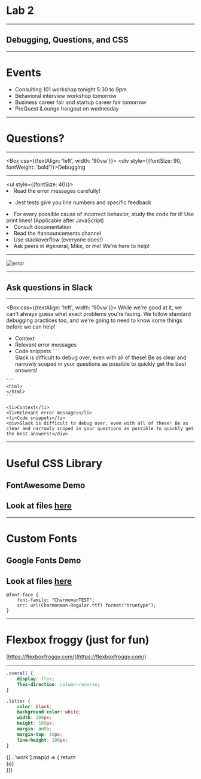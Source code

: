 

# Lab 2
--------
## Debugging, Questions, and CSS

---

# Events

* Consulting 101 workshop tonight 5:30 to 8pm
* Behavioral interview workshop tomorrow
* Business career fair and startup career fair tomorrow
* ProQuest iLounge hangout on wednesday

---

# Questions?

---

<Box
    css={{textAlign: 'left', width: '90vw'}}>
    <div style={{fontSize: 90, fontWeight: 'bold'}}>Debugging</div>
    <hr />
    <ul style={{fontSize: 40}}>
        <Appear>
        <li>Read the error messages carefully!</li>
        <ul><li>Jest tests give you line numbers and specific feedback</li></ul>
        <li>For every possible cause of incorrect behavior, study the code for it! Use print lines! (Applicable after JavaScript)</li>
        <li>Consult documentation</li>
        <li>Read the #announcements channel</li>
        <li>Use stackoverflow (everyone does!)</li>
        <li>Ask peers in #general, Mike, or me! We're here to help!</li>
        </Appear>
    </ul>
</Box>

---

![error](error.png)

---

## Ask questions in Slack

-----
<Box css={{textAlign: 'left', width: '90vw'}}>
While we're good at it, we can't always guess what exact problems you're facing. We follow standard debugging practices too, and we're going to need to know some things before we can help!

<ul>
    <Appear>
    <li>Context</li>
<li>Relevant error messages</li>
<li>Code snippets <code style={{backgroundColor: 'rgb(39,40,34)', padding: '0.2em', borderRadius: '0.3em'}}>```</code></li>
<div>Slack is difficult to debug over, even with all of these! Be as clear and narrowly scoped in your questions as possible to quickly get the best answers!</div>

</Appear>
</ul>

</Box>

````
```
<html>
</html>
```
````

```notes
<li>Context</li>
<li>Relevant error messages</li>
<li>Code snippets</li>
<div>Slack is difficult to debug over, even with all of these! Be as clear and narrowly scoped in your questions as possible to quickly get the best answers!</div>

```

---

# Useful CSS Library

## FontAwesome Demo
## Look at files [here](https://github.com/info340d-au18/labsections)

---

# Custom Fonts

## Google Fonts Demo
## Look at files [here](https://github.com/info340d-au18/labsections)

```notes
@font-face {
    font-family: "CharmomanTEST";
    src: url(Charmonman-Regular.ttf) format("truetype");
}
```

---

# Flexbox froggy (just for fun)

[https://flexboxfroggy.com/](https://flexboxfroggy.com/)


---


```css
.overall {
    display: flex;
    flex-direction: column-reverse;
}

.letter {
    color: black;
    background-color: white;
    width: 100px;
    height: 100px;
    margin: auto;
    margin-top: 10px;
    line-height: 100px;
}
```

<Box>
    <div style={{display: 'flex', flexDirection: 'column-reverse'}}>
        {[...'work'].map(d => {
            return <div style={{
                color: 'black',
                backgroundColor: 'white',
                width: 100,
                height: 100,
                margin: 'auto',
                marginTop: 10,
                borderRadius: 20,
                lineHeight: '100px'
            }} key={d}>{d}</div>
        })}
    </div>
</Box>